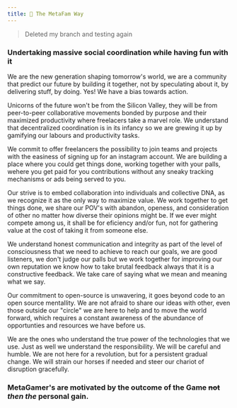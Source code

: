 ```yaml
---
title: 🐧 The MetaFam Way
---
```


> Deleted my branch and testing again

### Undertaking massive social coordination while having fun with it

We are the new generation shaping tomorrow's world, we are a community that predict our future by building it together, not by speculating about it, by delivering stuff, by doing. Yes! We have a bias towards action.

Unicorns of the future won't be from the Silicon Valley, they will be from peer-to-peer collaborative  movements bonded by purpose and their maximized productivity where freelacers take a marvel role. We understand that decentralized coordination is in its infancy so we are grewing it up by gamifying our labours and productivity tasks.

We commit to offer freelancers the possibility to join teams and projects with the easiness of signing up for an instagram account. We are building a place where you could get things done, working together with your palls, wehere you get paid for you contributions without any sneaky tracking mechanisms or ads being served to you.

Our strive is to embed collaboration into individuals and collective DNA, as we recognize it as the only way to maximize value. We work together to get things done, we share our POV's with abandon, openess, and consideration of other no matter how diverse their opinions might be. If we ever might compete among us, it shall be for eficiency and/or fun, not for gathering value at the cost of taking it from someone else.

We understand honest communication and integrity as part of the level of consciousness that we need to achieve to reach our goals, we are good listeners, we don't judge our palls but we work together for improving our own reputation we know how to take brutal feedback always that it is a constructive feedback. We take care of saying what we mean and meaning what we say.

Our commitment to open-source is unwavering, it goes beyond code to an open source mentallity. We are not afraid to share our ideas with other, even those outside our "circle" we are here to help and to move the world forward, which requires a constant awareness of the abundance of opportunties and resources we have before us.

We are the ones who understand the true power of the technologies that we use. Just as well we understand the responsibility. We will be careful and humble. We are not here for a revolution, but for a <!--consistent evolution instead of --> persistent gradual change. We will strain our horses if needed and steer our chariot of disruption gracefully.

### MetaGamer's are motivated by the outcome of the Game ~~not~~ *then the* personal gain.



